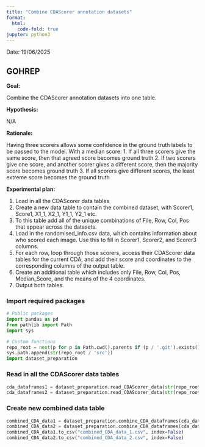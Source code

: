 ```yaml
---
title: "Combine CDAScorer annotation datasets"
format:
  html:
	code-fold: true
jupyter: python3
---
```

 
Date: 19/06/2025

## GOHREP
**Goal:**

Combine the CDAScorer annotation datasets into one table.

**Hypothesis:**

N/A

**Rationale:**

Having three scorers allows some confidence in the ground truth labels to be passed to the model.
With a median score:
1. If all three scorers give the same score, then that agreed score becomes ground truth
2. If two scorers give one score, and another scorer gives a different score, then the majority score becomes ground truth
3. If all scorers give different scores, the least extreme score becomes the ground truth

**Experimental plan:**

1. Load in all the CDAScorer data tables
2. Create a new data table to contain the combined dataset, with Scorer1, Score1, X1_1, X2_1, Y1_1, Y2_1 etc.
3. To this table add all of the unique combinations of File, Row, Col, Pos that appear across the datasets.
4. Load in the randomised_info.csv data, which contains information about who scored each image. Use this to fill in Scorer1, Scorer2, and Scorer3 columns.
5. For each row, loop through those scorers, access their CDAScorer data tables for the current CDA, and add their score and coordinates to the corresponding columns of the output table.
6. Create an additional table which includes only File, Row, Col, Pos, Median_Score, and the means of the 4 coordinates.
7. Output both tables.

### Import required packages
```python
# Public packages
import pandas as pd
from pathlib import Path
import sys

# Custom functions
repo_root = next(p for p in Path.cwd().parents if (p / '.git').exists())
sys.path.append(str(repo_root / 'src'))
import dataset_preparation
```

### Read in all the CDAScorer data tables
```python
cda_dataframes1 = dataset_preparation.read_CDAScorer_data(str(repo_root / "data/cdascorer/Set1"))
cda_dataframes2 = dataset_preparation.read_CDAScorer_data(str(repo_root / "data/cdascorer/Set2"))
```

### Create new combined data table
```python
combined_CDA_data1 = dataset_preparation.combine_CDA_dataframes(cda_dataframes1, "../01_Allocation_info/randomised_info.csv")
combined_CDA_data2 = dataset_preparation.combine_CDA_dataframes(cda_dataframes2, "../01_Allocation_info/randomised_info_2.csv")
combined_CDA_data1.to_csv("combined_CDA_data_1.csv", index=False)
combined_CDA_data2.to_csv("combined_CDA_data_2.csv", index=False)
```